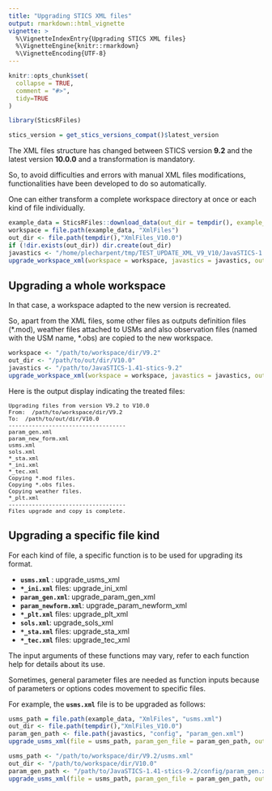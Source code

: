 ```yaml
---
title: "Upgrading STICS XML files"
output: rmarkdown::html_vignette
vignette: >
  %\VignetteIndexEntry{Upgrading STICS XML files}
  %\VignetteEngine{knitr::rmarkdown}
  %\VignetteEncoding{UTF-8}
---
```



```r
knitr::opts_chunk$set(
  collapse = TRUE,
  comment = "#>",
  tidy=TRUE
)

```

```r
library(SticsRFiles)
```

```r
stics_version = get_stics_versions_compat()$latest_version
```


The XML files structure has changed between STICS version **9.2** and the latest version **10.0.0** and a transformation is mandatory.    

So, to avoid difficulties and errors with manual XML files modifications, functionalities have been developed to do so automatically.

One can either transform a complete workspace directory at once or each kind of file individually.


```r
example_data = SticsRFiles::download_data(out_dir = tempdir(), example_dirs = "study_case_1", "V9.2")
workspace = file.path(example_data, "XmlFiles")
out_dir <- file.path(tempdir(),"XmlFiles_V10.0")
if (!dir.exists(out_dir)) dir.create(out_dir)
javastics <- "/home/plecharpent/tmp/TEST_UPDATE_XML_V9_V10/JavaSTICS-1.41-stics-9.2"
upgrade_workspace_xml(workspace = workspace, javastics = javastics, out_dir = out_dir, overwrite = TRUE)
```

## Upgrading a whole workspace

In that case, a workspace adapted to the new version is recreated.

So, apart from the XML files, some other files as outputs definition files (*.mod), weather files attached to USMs and also observation files (named with the USM name, \*.obs) are copied to the new workspace.

```r
workspace <- "/path/to/workspace/dir/V9.2"
out_dir <- "/path/to/out/dir/V10.0"
javastics <- "/path/to/JavaSTICS-1.41-stics-9.2"
upgrade_workspace_xml(workspace = workspace, javastics = javastics, out_dir = out_dir)
```
Here is the output display indicating the treated files:

<pre style="font-size:11px;">
Upgrading files from version V9.2 to V10.0    
From:  /path/to/workspace/dir/V9.2   
To:  /path/to/out/dir/V10.0    
-----------------------------------   
param_gen.xml   
param_new_form.xml   
usms.xml   
sols.xml   
*_sta.xml   
*_ini.xml   
*_tec.xml   
Copying *.mod files.   
Copying *.obs files.   
Copying weather files.   
*_plt.xml    
-----------------------------------   
Files upgrade and copy is complete.   
</pre>



## Upgrading a specific file kind

For each kind of file, a specific function is to be used for upgrading its format.

* **`usms.xml`** : upgrade_usms_xml
* **`*_ini.xml`** files: upgrade_ini_xml
* **`param_gen.xml`**: upgrade_param_gen_xml
* **`param_newform.xml`**: upgrade_param_newform_xml
* **`*_plt.xml`** files: upgrade_plt_xml
* **`sols.xml`**: upgrade_sols_xml
* **`*_sta.xml`** files: upgrade_sta_xml
* **`*_tec.xml`** files: upgrade_tec_xml

The input arguments of these functions may vary, refer to each function help for details
about its use.    

Sometimes, general parameter files are needed as function inputs because of parameters or options codes movement to specific files. 

For example, the **`usms.xml`** file is to be upgraded as follows:

```r
usms_path = file.path(example_data, "XmlFiles", "usms.xml")
out_dir <- file.path(tempdir(),"XmlFiles_V10.0")
param_gen_path <- file.path(javastics, "config", "param_gen.xml")
upgrade_usms_xml(file = usms_path, param_gen_file = param_gen_path, out_dir = out_dir, overwrite = TRUE)
```

```r
usms_path <- "/path/to/workspace/dir/V9.2/usms.xml"
out_dir <- "/path/to/workspace/dir/V10.0"
param_gen_path <- "/path/to/JavaSTICS-1.41-stics-9.2/config/param_gen.xml"
upgrade_usms_xml(file = usms_path, param_gen_file = param_gen_path, out_dir = out_dir)
```








